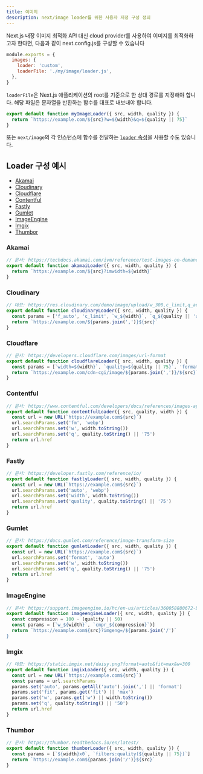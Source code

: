 ```yaml
---
title: 이미지
description: next/image loader를 위한 사용자 지정 구성 정의
---
```


Next.js 내장 이미지 최적화 API 대신 cloud provider를 사용하여 이미지를 최적화하고자 한다면, 다음과 같이 next.config.js를 구성할 수 있습니다

```js filename="next.config.js"
module.exports = {
  images: {
    loader: 'custom',
    loaderFile: './my/image/loader.js',
  },
}
```

`loaderFile`은 Next.js 애플리케이션의 root를 기준으로 한 상대 경로를 지정해야 합니다. 해당 파일은 문자열을 반환하는 함수를 대표로 내보내야 합니다.

```js
export default function myImageLoader({ src, width, quality }) {
  return `https://example.com/${src}?w=${width}&q=${quality || 75}`
}
```

또는 `next/image`의 각 인스턴스에 함수를 전달하는 [`loader` 속성](/docs/pages/api-reference/components/image#loader)을 사용할 수도 있습니다.

## Loader 구성 예시

- [Akamai](#akamai)
- [Cloudinary](#cloudinary)
- [Cloudflare](#cloudflare)
- [Contentful](#contentful)
- [Fastly](#fastly)
- [Gumlet](#gumlet)
- [ImageEngine](#imageengine)
- [Imgix](#imgix)
- [Thumbor](#thumbor)

### Akamai

```js
// 문서: https://techdocs.akamai.com/ivm/reference/test-images-on-demand
export default function akamaiLoader({ src, width, quality }) {
  return `https://example.com/${src}?imwidth=${width}`
}
```

### Cloudinary

```js
// 데모: https://res.cloudinary.com/demo/image/upload/w_300,c_limit,q_auto/turtles.jpg
export default function cloudinaryLoader({ src, width, quality }) {
  const params = ['f_auto', 'c_limit', `w_${width}`, `q_${quality || 'auto'}`]
  return `https://example.com/${params.join(',')}${src}`
}
```

### Cloudflare

```js
// 문서: https://developers.cloudflare.com/images/url-format
export default function cloudflareLoader({ src, width, quality }) {
  const params = [`width=${width}`, `quality=${quality || 75}`, 'format=auto']
  return `https://example.com/cdn-cgi/image/${params.join(',')}/${src}`
}
```

### Contentful

```js
// 문서: https://www.contentful.com/developers/docs/references/images-api/
export default function contentfulLoader({ src, quality, width }) {
  const url = new URL(`https://example.com${src}`)
  url.searchParams.set('fm', 'webp')
  url.searchParams.set('w', width.toString())
  url.searchParams.set('q', quality.toString() || '75')
  return url.href
}
```

### Fastly

```js
// 문서: https://developer.fastly.com/reference/io/
export default function fastlyLoader({ src, width, quality }) {
  const url = new URL(`https://example.com${src}`)
  url.searchParams.set('auto', 'webp')
  url.searchParams.set('width', width.toString())
  url.searchParams.set('quality', quality.toString() || '75')
  return url.href
}
```

### Gumlet

```js
// 문서: https://docs.gumlet.com/reference/image-transform-size
export default function gumletLoader({ src, width, quality }) {
  const url = new URL(`https://example.com${src}`)
  url.searchParams.set('format', 'auto')
  url.searchParams.set('w', width.toString())
  url.searchParams.set('q', quality.toString() || '75')
  return url.href
}
```

### ImageEngine

```js
// 문서: https://support.imageengine.io/hc/en-us/articles/360058880672-Directives
export default function imageengineLoader({ src, width, quality }) {
  const compression = 100 - (quality || 50)
  const params = [`w_${width}`, `cmpr_${compression}`)]
  return `https://example.com${src}?imgeng=/${params.join('/')`
}
```

### Imgix

```js
// 데모: https://static.imgix.net/daisy.png?format=auto&fit=max&w=300
export default function imgixLoader({ src, width, quality }) {
  const url = new URL(`https://example.com${src}`)
  const params = url.searchParams
  params.set('auto', params.getAll('auto').join(',') || 'format')
  params.set('fit', params.get('fit') || 'max')
  params.set('w', params.get('w') || width.toString())
  params.set('q', quality.toString() || '50')
  return url.href
}
```

### Thumbor

```js
// 문서: https://thumbor.readthedocs.io/en/latest/
export default function thumborLoader({ src, width, quality }) {
  const params = [`${width}x0`, `filters:quality(${quality || 75})`]
  return `https://example.com${params.join('/')}${src}`
}
```
